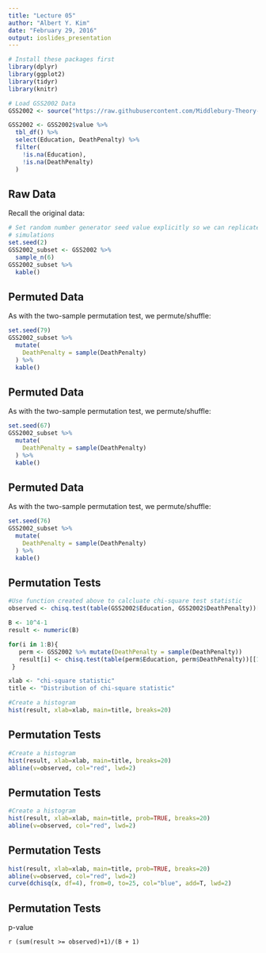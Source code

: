 ```yaml
---
title: "Lecture 05"
author: "Albert Y. Kim"
date: "February 29, 2016"
output: ioslides_presentation
---
```


```r
# Install these packages first
library(dplyr)
library(ggplot2)
library(tidyr)
library(knitr)
```

```r
# Load GSS2002 Data
GSS2002 <- source("https://raw.githubusercontent.com/Middlebury-Theory-of-Statistics/Non-Public/master/Datasets/GSS2002.R?token=AEXL-xTzrmcdfXdPzpSaJMasd1XUMMb1ks5W1j6ZwA%3D%3D")

GSS2002 <- GSS2002$value %>% 
  tbl_df() %>% 
  select(Education, DeathPenalty) %>% 
  filter(
    !is.na(Education),
    !is.na(DeathPenalty)
  )
```



## Raw Data

Recall the original data:

```r
# Set random number generator seed value explicitly so we can replicate our 
# simulations
set.seed(2)
GSS2002_subset <- GSS2002 %>% 
  sample_n(6) 
GSS2002_subset %>% 
  kable()
```



## Permuted Data

As with the two-sample permutation test, we permute/shuffle:

```r
set.seed(79)
GSS2002_subset %>% 
  mutate(
    DeathPenalty = sample(DeathPenalty)
  ) %>% 
  kable()
```



## Permuted Data

As with the two-sample permutation test, we permute/shuffle:

```r
set.seed(67)
GSS2002_subset %>% 
  mutate(
    DeathPenalty = sample(DeathPenalty)
  ) %>% 
  kable()
```



## Permuted Data

As with the two-sample permutation test, we permute/shuffle:

```r
set.seed(76)
GSS2002_subset %>% 
  mutate(
    DeathPenalty = sample(DeathPenalty)
  ) %>% 
  kable()
```



## Permutation Tests

```r
#Use function created above to calcluate chi-square test statistic
observed <- chisq.test(table(GSS2002$Education, GSS2002$DeathPenalty))[[1]]

B <- 10^4-1
result <- numeric(B)

for(i in 1:B){
   perm <- GSS2002 %>% mutate(DeathPenalty = sample(DeathPenalty))
   result[i] <- chisq.test(table(perm$Education, perm$DeathPenalty))[[1]]
 }

xlab <- "chi-square statistic"
title <- "Distribution of chi-square statistic"

#Create a histogram
hist(result, xlab=xlab, main=title, breaks=20)
```



## Permutation Tests

```r
#Create a histogram
hist(result, xlab=xlab, main=title, breaks=20)
abline(v=observed, col="red", lwd=2)   
```



## Permutation Tests

```r
#Create a histogram
hist(result, xlab=xlab, main=title, prob=TRUE, breaks=20)
abline(v=observed, col="red", lwd=2)   
```



## Permutation Tests

```r
hist(result, xlab=xlab, main=title, prob=TRUE, breaks=20)
abline(v=observed, col="red", lwd=2) 
curve(dchisq(x, df=4), from=0, to=25, col="blue", add=T, lwd=2) 
```



## Permutation Tests

p-value

`r (sum(result >= observed)+1)/(B + 1)`






